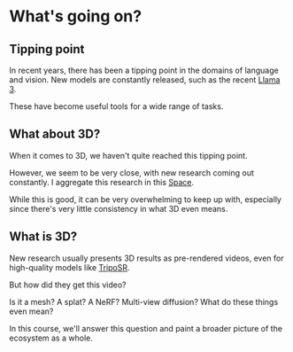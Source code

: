 # What's going on?

## Tipping point

In recent years, there has been a tipping point in the domains of language and vision. New models are constantly released, such as the recent [Llama 3](https://huggingface.co/blog/llama3).

These have become useful tools for a wide range of tasks.

## What about 3D?

When it comes to 3D, we haven't quite reached this tipping point.

However, we seem to be very close, with new research coming out constantly. I aggregate this research in this [Space](https://huggingface.co/spaces/dylanebert/research-tracker).

While this is good, it can be very overwhelming to keep up with, especially since there's very little consistency in what 3D even means.

## What is 3D?

New research usually presents 3D results as pre-rendered videos, even for high-quality models like [TripoSR](https://stability.ai/news/triposr-3d-generation).

But how did they get this video?

Is it a mesh? A splat? A NeRF? Multi-view diffusion? What do these things even mean?

In this course, we'll answer this question and paint a broader picture of the ecosystem as a whole.